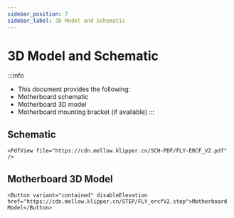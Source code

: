 ```yaml
---
sidebar_position: 7
sidebar_label: 3D Model and Schematic
---
```


# 3D Model and Schematic

:::info
* This document provides the following:
* Motherboard schematic
* Motherboard 3D model
* Motherboard mounting bracket (if available)
:::

## Schematic

    <PdfView file="https://cdn.mellow.klipper.cn/SCH-PDF/FLY-ERCF_V2.pdf" />

## Motherboard 3D Model

    <Button variant="contained" disableElevation href="https://cdn.mellow.klipper.cn/STEP/FLY_ercfV2.step">Motherboard Model</Button>